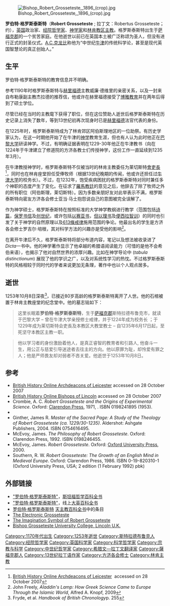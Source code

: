 {{Infobox person
|honorific_prefix = 圣
|image = Grosseteste bishop.jpg
|caption = 一副14世纪的肖像
|years_active = 1235–1253年
|honorific_suffix = 林肯主教
|birth_date = 约1175年
|birth_place = [[薩福克郡|薩福克郡]]{{link-en|斯特拉德布鲁克|Stradbroke}}
|death_date = 1253年10月9日
|death_place = [[亨廷登郡|亨廷登郡]]{{link-en|巴克登|Buckden, Cambridgeshire}}
|nationality = 英国
|predecessor = 威尔斯的休
|successor = 列克星敦的亨利
}}
[[File:Bishop_Robert_Grosseteste,_1896_(crop).jpg|thumb]]

'''罗伯特·格罗斯泰斯特'''（'''Robert Grosseteste''' ; 拉丁文：Robertus Grosseteste；约{{bd|1175年||1253年|10月9日}}），[[英国|英国]]政治家、[[经院哲学|经院哲学家]]、[[神学|神学家]]和[[聖公會林肯教區|林肯教区主教]]。格罗斯泰斯特出生于[[萨福克郡|萨福克郡]]{{link-en|斯特拉德布鲁克|Stradbroke}}的一个贫苦家庭。在他逝世以前已在英国本土被广泛称颂为圣人，但没有进行正式的封圣仪式。[[A.C.克龙比|A.C.克龙比]]称他为“中世纪[[牛津|牛津]]的传统科学论，甚至是现代英国智慧论的真正创始人。”

== 生平 ==
罗伯特·格罗斯泰斯特的教育信息并不明确。

参考1190年时格罗斯泰斯特与[[赫里福德|赫里福德]]主教威廉·德维里的亲密关系，以及一封来自布勒康副主教杰拉德的推荐信，他或许在赫里福德接受了[[博雅教育|博雅教育]]并在两年后得到了硕士学位。

尽管已经在当时的主教麾下获得了职位，但在这位赞助人逝世后格罗斯泰斯特在历史记录上消失了数年，等到13世纪初再次现身时已是[[赫里福德|赫里福德]]法官代表的身份。

在1225年时，格罗斯泰斯特成为了林肯郊区阿伯斯理地区的一位助祭。有历史学家认为，在这一时期他开始了在牛津的[[神學|神学]]教育生涯，但也有人认为此时他正在[[巴黎大学|巴黎大学]]研读神学。不过，有明确证据表明在1229-30年他正在牛津教书（向在1224年于牛津建立了修道院的方济各教士们传授神学，这份工作一直延续到1235年3月）。

在牛津教授神学时，格罗斯泰斯特不仅被当时的林肯主教委任为莱切斯特[[會吏長|會吏長]]<ref>[http://british-history.ac.uk/report.aspx?compid=33569 British History Online Archdeacons of Leicester] {{Wayback|url=http://british-history.ac.uk/report.aspx?compid=33569 |date=20120128142037 }} accessed on 28 October 2007</ref>，同时也在林肯座堂担任受俸牧师（根据13世纪晚期的传闻，他或许还担任过[[牛津大学|牛津大学]]的校务长）。不过，在1232年，饱受疾病困扰的格罗斯泰斯特对同时兼任多个神职的态度产生了变化。在征求了[[羅馬教廷|羅馬教廷]]的意见之后，他辞去了除了牧师之外的所有职位（阿伯斯理，莱切斯特）。因为多数亲朋好友对此举表示不满，格罗斯泰斯特向密友方济各会修士亚当·马士抱怨说自己的意图被完全误解了。

作为神学硕士，格罗斯泰斯特在按照标准的大学神学教纲进行教学（范围包括[[詩篇|诗篇]]，[[保罗书信|保罗书信]]及[[創世記|创世纪]]，或许包括[[以賽亞書|以赛亚书]]，[[但以理書|但以理书]]及[[便西拉智訓|便西拉智训]]）的同时也引发了关于神学的自然原理以及[[613條戒律|613條戒律]]施用范围的争论。他最出名的学生是方济各会修士罗吉尔·培根，其对科学方法的兴趣亦是受他的影响<ref>John Freely, ''Aladdin's Lamp: How Greek Science Came to Europe Through the Islamic World'', Alfred A. Knopf, 2009</ref>。

在离开牛津后不久，格罗斯泰斯特将部分布道内容，笔记以及想法被收录进了''Dicta''一书中。他的神学著作显示了他卓越的希腊语阅读能力（可惜的是他不会希伯来语），也揭示了他对自然世界的浓厚兴趣。比如在神学导论中 (''tabula distinctionum'') 展现了他的学识之广，以及对系统性学习的热忱。不过格罗斯泰斯特的风格相较于同时代的学者来说更加无条理，著作中也以个人观点居多。

== 逝世 ==
1253年10月8日深夜<ref>Fryde, et al. ''Handbook of British Chronology''p. 255</ref>，已接近80岁高龄的格罗斯泰斯特离开了人世。他的石棺被置于林肯主教座堂的纪念堂中。他的墓志铭如下：<blockquote>这里长眠着'''罗伯特·格罗斯泰斯特'''，生于[[萨福克郡|萨福克郡]]斯特拉德布鲁克市，就读于巴黎大学 – 曾在牛津大学亲授修士戒律，并于1224年成为校务长 ；于1229年成为莱切斯特会吏長及本教区大教堂教士 – 自1235年6月17日起，至死坚守本教区主教一职。</blockquote><blockquote>他以学习者的身份激励着他人，是真正睿智的教育者和引路人, 他奋斗一生，用公正与慈爱引导迷途者去往主的方向。他以原罪为耻，却怜爱有罪之人；他是严师畏友却对弱者不吝关爱。他逝世于1253年10月8日。</blockquote>

==参考==
* [https://web.archive.org/web/20120128142037/http://british-history.ac.uk/report.aspx?compid=33569 British History Online Archdeacons of Leicester] accessed on 28 October 2007
* [https://web.archive.org/web/20110809060816/http://british-history.ac.uk/report.aspx?compid=33560 British History Online Bishops of Lincoln] accessed on 28 October 2007
* Crombie, A. C. ''Robert Grosseteste and the Origins of Experimental Science''. Oxford: [[Clarendon_Press|Clarendon Press]], 1971, {{OCLC|401196}}.  ISBN 0198241895 (1953).
* {{cite book |author=Fryde, E. B. |coauthors=Greenway, D. E.; Porter, S.; Roy, I. |title=Handbook of British Chronology|edition=Third revised |publisher=Cambridge University Press |location=Cambridge |year=1996 |isbn=0-521-56350-X }}
* Ginther, James R. ''Master of the Sacred Page: A Study of the Theology of Robert Grosseteste (ca. 1229/30-1235)''. Aldershot: Ashgate Publishers, 2004. ISBN 0754616495.
* McEvoy, James. ''The Philosophy of Robert Grosseteste''. Oxford: Clarendon Press, 1992. ISBN 0198246455.
* McEvoy, James. ''Robert Grosseteste''. Oxford: [[Oxford_University_Press|Oxford University Press]], 2000.
* Southern, R. W.  ''Robert Grosseteste: The Growth of an English Mind in Medieval Europe''.  Oxford: Clarendon Press, 1986.  ISBN 0-19-820310-1 (Oxford University Press, USA; 2 edition (1 February 1992) pbk)

{{1911}}

==外部链接==
{{commons|Robert Grosseteste|罗伯特·格罗斯泰斯特}}
*[http://plato.stanford.edu/entries/grosseteste/ "罗伯特·格罗斯泰斯特"]，[[斯坦福哲学百科全书|斯坦福哲学百科全书]] {{en}}
*[http://www.britannica.com/eb/article-9038191/Robert-Grosseteste "罗伯特·格罗斯泰斯特"]，线上[[大英百科全书|大英百科全书]] {{en}}
*[http://www.newadvent.org/cathen/07037a.htm 罗伯特·格罗斯泰斯特] {{Wayback|url=http://www.newadvent.org/cathen/07037a.htm |date=20181018031300 }} [[天主教百科全书|天主教百科全书]]中的条目{{en}}
*[http://www.grosseteste.com/ The Electronic Grosseteste] {{Wayback|url=http://www.grosseteste.com/ |date=20090131165836 }}
*[https://web.archive.org/web/20110306045842/http://www.imagery-imagination.com/symbol.htm The Imagination Symbol of Robert Grosseteste]
*[http://www.bishopg.ac.uk/ Bishop Grosseteste University College, Lincoln U.K.]

{{中世纪哲学}}
{{Authority control}}
{{DEFAULTSORT:Grosseteste, Robert}}
[[Category:1170年代出生|Category:1170年代出生]]
[[Category:1253年逝世|Category:1253年逝世]]
[[Category:斯特拉德布鲁克人|Category:斯特拉德布鲁克人]]
[[Category:经院哲学家|Category:经院哲学家]]
[[Category:英国科学家|Category:英国科学家]]
[[Category:科学哲学家|Category:科学哲学家]]
[[Category:宗教与科学|Category:宗教与科学]]
[[Category:中世纪哲学家|Category:中世纪哲学家]]
[[Category:希腊文—拉丁文翻译家|Category:希腊文—拉丁文翻译家]]
[[Category:薩福克郡人|Category:薩福克郡人]]
[[Category:13世纪拉丁语作家|Category:13世纪拉丁语作家]]
[[Category:方济各会修士|Category:方济各会修士]]
[[Category:林肯主教|Category:林肯主教]]